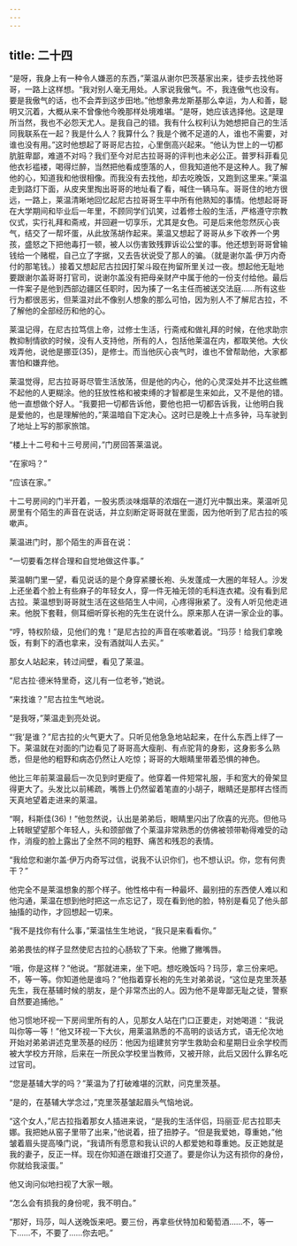 ```yaml
---
---
---
```

title: 二十四
---




“是呀，我身上有一种令人嫌恶的东西，”莱温从谢尔巴茨基家出来，徒步去找他哥哥，一路上这样想。“我对别人毫无用处。人家说我傲气。不，我连傲气也没有。要是我傲气的话，也不会弄到这步田地。”他想象弗龙斯基那么幸运，为人和善，聪明又沉着，大概从来不曾像他今晚那样处境难堪。“是呀，她应该选择他。这是理所当然，我也不必怨天尤人。是我自己的错。我有什么权利认为她想把自己的生活同我联系在一起？我是什么人？我算什么？我是个微不足道的人，谁也不需要，对谁也没有用。”这时他想起了哥哥尼古拉，心里倒高兴起来。“他认为世上的一切都肮脏卑鄙，难道不对吗？我们至今对尼古拉哥哥的评判也未必公正。普罗科菲看见他衣衫褴褛，喝得烂醉，当然把他看成堕落的人，但我知道他不是这种人。我了解他的心，知道我和他很相像。而我没有去找他，却去吃晚饭，又跑到这里来。”莱温走到路灯下面，从皮夹里掏出哥哥的地址看了看，喊住一辆马车。哥哥住的地方很远，一路上，莱温清晰地回忆起尼古拉哥哥生平中所有他熟知的事情。他想起哥哥在大学期间和毕业后一年里，不顾同学们讥笑，过着修士般的生活，严格遵守宗教仪式，实行礼拜和斋戒，并回避一切享乐，尤其是女色。可是后来他忽然灰心丧气，结交了一帮坏蛋，从此放荡胡作起来。莱温又想起了哥哥从乡下收养一个男孩，盛怒之下把他毒打一顿，被人以伤害致残罪诉讼公堂的事。他还想到哥哥曾输钱给一个赌棍，自己立了字据，又去告状说受了那人的骗。（就是谢尔盖·伊万内奇付的那笔钱。）接着又想起尼古拉因打架斗殴在拘留所里关过一夜。想起他无耻地要跟谢尔盖哥哥打官司，说谢尔盖没有把母亲财产中属于他的一份支付给他。最后一件案子是他到西部边疆区任职时，因为揍了一名主任而被送交法庭……所有这些行为都很恶劣，但莱温对此不像别人想象的那么可怕，因为别人不了解尼古拉，不了解他的全部经历和他的心。

莱温记得，在尼古拉笃信上帝，过修士生活，行斋戒和做礼拜的时候，在他求助宗教抑制情欲的时候，没有人支持他，所有的人，包括他莱温在内，都取笑他。大伙戏弄他，说他是挪亚(35)，是修士。而当他灰心丧气时，谁也不曾帮助他，大家都害怕和嫌弃他。

莱温觉得，尼古拉哥哥尽管生活放荡，但是他的内心，他的心灵深处并不比这些瞧不起他的人更糊涂。他的狂放性格和被束缚的才智都是生来如此，又不是他的错。他一直想做个好人。“我要把一切都告诉他，要他也把一切都告诉我，让他明白我是爱他的，也是理解他的，”莱温暗自下定决心。这时已是晚上十点多钟，马车驶到了地址上写的那家旅馆。

“楼上十二号和十三号房间，”门房回答莱温说。

“在家吗？”

“应该在家。”

十二号房间的门半开着，一股劣质淡味烟草的浓烟在一道灯光中飘出来。莱温听见房里有个陌生的声音在说话，并立刻断定哥哥就在里面，因为他听到了尼古拉的咳嗽声。

莱温进门时，那个陌生的声音在说：

“一切要看怎样合理和自觉地做这件事。”

莱温朝门里一望，看见说话的是个身穿紧腰长袍、头发蓬成一大圈的年轻人。沙发上还坐着个脸上有些麻子的年轻女人，穿一件无袖无领的毛料连衣裙。没有看到尼古拉。莱温想到哥哥就生活在这些陌生人中间，心疼得揪紧了。没有人听见他走进来。他脱下套鞋，侧耳细听穿长袍的先生在说什么。原来那人在讲一家企业的事。

“哼，特权阶级，见他们的鬼！”是尼古拉的声音在咳嗽着说。“玛莎！给我们拿晚饭，有剩下的酒也拿来，没有酒就叫人去买。”

那女人站起来，转过间壁，看见了莱温。

“尼古拉·德米特里奇，这儿有一位老爷，”她说。

“来找谁？”尼古拉生气地说。

“是我呀，”莱温走到亮处说。

“‘我’是谁？”尼古拉的火气更大了。只听见他急急地站起来，在什么东西上绊了一下。莱温就在对面的门边看见了哥哥高大瘦削、有点驼背的身影，这身影多么熟悉，但是他的粗野和病态仍然让人吃惊；哥哥的大眼睛里带着恐惧的神色。

他比三年前莱温最后一次见到时更瘦了。他穿着一件短常礼服，手和宽大的骨架显得更大了。头发比以前稀疏，嘴唇上仍然留着笔直的小胡子，眼睛还是那样古怪而天真地望着走进来的莱温。

“啊，科斯佳(36)！”他忽然说，认出是弟弟后，眼睛里闪出了欣喜的光亮。但他马上转眼望望那个年轻人，头和颈部做了个莱温非常熟悉的仿佛被领带勒得难受的动作，消瘦的脸上露出了全然不同的粗野、痛苦和残忍的表情。

“我给您和谢尔盖·伊万内奇写过信，说我不认识你们，也不想认识。你，您有何贵干？”

他完全不是莱温想象的那个样子。他性格中有一种最坏、最别扭的东西使人难以和他沟通，莱温在想到他时把这一点忘记了，现在看到他的脸，特别是看见了他头部抽搐的动作，才回想起一切来。

“我不是找你有什么事，”莱温怯生生地说，“我只是来看看你。”

弟弟畏怯的样子显然使尼古拉的心肠软了下来。他撇了撇嘴唇。

“哦，你是这样？”他说。“那就进来，坐下吧。想吃晚饭吗？玛莎，拿三份来吧。不，等一等。你知道他是谁吗？”他指着穿长袍的先生对弟弟说，“这位是克里茨基先生，我在基辅时候的朋友，是个非常杰出的人。因为他不是卑鄙无耻之徒，警察自然要追捕他。”

他习惯地环视一下房间里所有的人，见那女人站在门口正要走，对她喝道：“我说叫你等一等！”他又环视一下大伙，用莱温熟悉的不高明的谈话方式，语无伦次地开始对弟弟讲述克里茨基的经历：他因为组建贫穷学生救助会和星期日业余学校而被大学校方开除，后来在一所民众学校里当教师，又被开除，此后又因什么罪名吃过官司。

“您是基辅大学的吗？”莱温为了打破难堪的沉默，问克里茨基。

“是的，在基辅大学念过，”克里茨基皱起眉头气恼地说。

“这个女人，”尼古拉指着那女人插进来说，“是我的生活伴侣，玛丽亚·尼古拉耶夫娜。我把她从窑子里带了出来，”他说着，扭了扭脖子。“但是我爱她，尊重她，”他皱着眉头提高嗓门说，“我请所有愿意和我认识的人都爱她和尊重她。反正她就是我的妻子，反正一样。现在你知道在跟谁打交道了。要是你认为这有损你的身份，你就给我滚蛋。”

他又询问似地扫视了大家一眼。

“怎么会有损我的身份呢，我不明白。”

“那好，玛莎，叫人送晚饭来吧。要三份，再拿些伏特加和葡萄酒……不，等一下……不，不要了……你去吧。”